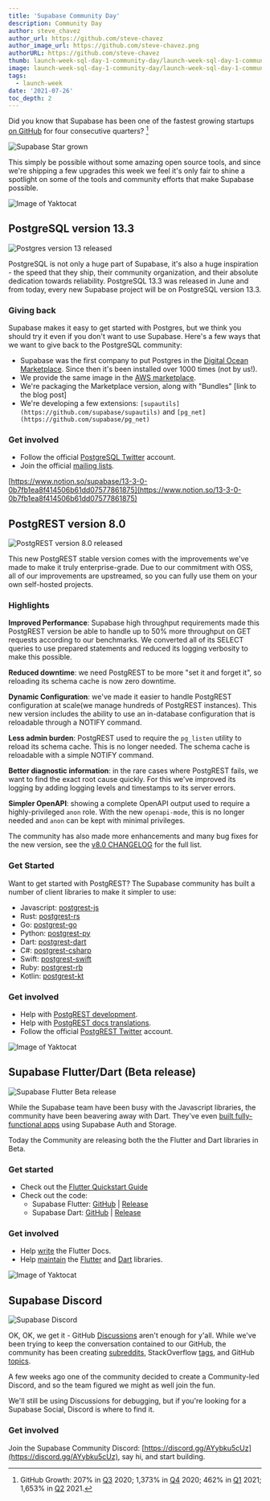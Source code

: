 ```yaml
---
title: 'Supabase Community Day'
description: Community Day
author: steve_chavez
author_url: https://github.com/steve-chavez
author_image_url: https://github.com/steve-chavez.png
authorURL: https://github.com/steve-chavez
thumb: launch-week-sql-day-1-community-day/launch-week-sql-day-1-community-day-thumb.jpg
image: launch-week-sql-day-1-community-day/launch-week-sql-day-1-community-day-thumb-og.jpg
tags:
  - launch-week
date: '2021-07-26'
toc_depth: 2
---
```


Did you know that Supabase has been one of the fastest growing startups [on GitHub](https://github.com/supabase/supabase) for four consecutive quarters? [^1]

![Supabase Star grown](https://s3-us-west-2.amazonaws.com/secure.notion-static.com/66ba60ed-8afd-4571-bbbf-893221941946/Untitled.png)

This simply be possible without some amazing open source tools, and since we're shipping a few upgrades this week we feel it's only fair
to shine a spotlight on some of the tools and community efforts that make Supabase possible.

![Image of Yaktocat](/new/images/blog/launch-week-sql-day-1-community-day/launch-week-sql-day-1-community-day-postgres-upgrade.jpg)

## PostgreSQL version 13.3

![Postgres version 13 released](https://s3-us-west-2.amazonaws.com/secure.notion-static.com/9c581252-6e87-4ab4-a6cd-66bfe3eec6d0/supabase-postgres-13.png)

PostgreSQL is not only a huge part of Supabase, it's also a huge inspiration - the speed that they ship, their community organization,
and their absolute dedication towards reliability. PostgreSQL 13.3 was released in June and from today, every new Supabase project will
be on PostgreSQL version 13.3.

### Giving back

Supabase makes it easy to get started with Postgres, but we think you should try it even if you don't want to use Supabase. Here's a
few ways that we want to give back to the PostgreSQL community:

- Supabase was the first company to put Postgres in the [Digital Ocean Marketplace](https://marketplace.digitalocean.com/apps/supabase-postgres).
  Since then it's been installed over 1000 times (not by us!).
- We provide the same image in the [AWS marketplace](https://aws.amazon.com/marketplace/pp/prodview-lk2pfa5nafecg).
- We're packaging the Marketplace version, along with "Bundles" [link to the blog post]
- We're developing a few extensions: `[supautils](https://github.com/supabase/supautils)` and `[pg_net](https://github.com/supabase/pg_net)`

### Get involved

- Follow the official [PostgreSQL Twitter](https://twitter.com/PostgreSQL) account.
- Join the official [mailing lists](https://www.postgresql.org/community/).

[https://www.notion.so/supabase/13-3-0-0b7fb1ea8f414506b61dd07577861875](https://www.notion.so/13-3-0-0b7fb1ea8f414506b61dd07577861875)

## PostgREST version 8.0

![PostgREST version 8.0 released](https://s3-us-west-2.amazonaws.com/secure.notion-static.com/7136a514-55ab-428c-b8da-638a6cba1e5f/supabase-postgrest.png)

This new PostgREST stable version comes with the improvements we've made to make it truly enterprise-grade. Due to our commitment with OSS,
all of our improvements are upstreamed, so you can fully use them on your own self-hosted projects.

### Highlights

**Improved Performance**: Supabase high throughput requirements made this PostgREST version be able to handle up to 50% more throughput on
GET requests according to our benchmarks. We converted all of its SELECT queries to use prepared statements and reduced its logging
verbosity to make this possible.

**Reduced downtime**: we need PostgREST to be more "set it and forget it", so reloading its schema cache is now zero downtime.

**Dynamic Configuration**: we've made it easier to handle PostgREST configuration at scale(we manage hundreds of PostgREST instances).
This new version includes the ability to use an in-database configuration that is reloadable through a NOTIFY command.

**Less admin burden**: PostgREST used to require the `pg_listen` utility to reload its schema cache. This is no longer needed.
The schema cache is reloadable with a simple NOTIFY command.

**Better diagnostic information**: in the rare cases where PostgREST fails, we want to find the exact root cause quickly.
For this we've improved its logging by adding logging levels and timestamps to its server errors.

**Simpler OpenAPI**: showing a complete OpenAPI output used to require a highly-privileged `anon` role. With the new `openapi-mode`,
this is no longer needed and `anon` can be kept with minimal privileges.

The community has also made more enhancements and many bug fixes for the new version, see the
[v8.0 CHANGELOG](https://github.com/PostgREST/postgrest/releases/tag/v8.0.0) for the full list.

### Get Started

Want to get started with PostgREST? The Supabase community has built a number of client libraries to make it simpler to use:

- Javascript: [postgrest-js](https://github.com/supabase/postgrest-js)
- Rust: [postgrest-rs](https://github.com/supabase/postgrest-rs)
- Go: [postgrest-go](https://github.com/supabase/postgrest-go)
- Python: [postgrest-py](https://github.com/supabase/postgrest-py)
- Dart: [postgrest-dart](https://github.com/supabase/postgrest-dart)
- C#: [postgrest-csharp](https://github.com/supabase/postgrest-csharp)
- Swift: [postgrest-swift](https://github.com/supabase/postgrest-swift)
- Ruby: [postgrest-rb](https://github.com/supabase/postgrest-rb)
- Kotlin: [postgrest-kt](https://github.com/supabase/postgrest-kt)

### Get involved

- Help with [PostgREST development](https://github.com/PostgREST/postgrest/blob/main/.github/CONTRIBUTING.md).
- Help with [PostgREST docs translations](https://github.com/PostgREST/postgrest-docs/issues/393).
- Follow the official [PostgREST Twitter](https://twitter.com/postgrest_org) account.

![Image of Yaktocat](/new/images/blog/launch-week-sql-day-1-community-day/launch-week-sql-day-1-community-day-flutter-library.jpg)

## Supabase Flutter/Dart (Beta release)

![Supabase Flutter Beta release](https://s3-us-west-2.amazonaws.com/secure.notion-static.com/c876d071-d4f1-434f-9dec-493ba5988e07/supabase-flutter.png)

While the Supabase team have been busy with the Javascript libraries, the community have been beavering away with Dart. They've even
[built fully-functional apps](https://www.producthunt.com/posts/spot-2d300f54-7a0a-4dbf-aee2-4a75311217cc) using Supabase Auth and Storage.

Today the Community are releasing both the the Flutter and Dart libraries in Beta.

### Get started

- Check out the [Flutter Quickstart Guide](https://supabase.io/docs/guides/with-flutter)
- Check out the code:
  - Supabase Flutter: [GitHub](https://github.com/supabase/supabase-flutter/) | [Release](https://pub.dev/packages/supabase_flutter)
  - Supabase Dart: [GitHub](https://github.com/supabase/supabase-dart/) | [Release](https://pub.dev/packages/supabase)

### Get involved

- Help [write](https://supabase.io/docs/handbook/supasquad#author) the Flutter Docs.
- Help [maintain](https://supabase.io/docs/handbook/supasquad#maintainer) the [Flutter](https://github.com/supabase/supabase-flutter/)
  and [Dart](https://github.com/supabase/supabase-dart/) libraries.

![Image of Yaktocat](/new/images/blog/launch-week-sql-day-1-community-day/launch-week-sql-day-1-community-day-discord-server.jpg)

## Supabase Discord

![Supabase Discord](https://s3-us-west-2.amazonaws.com/secure.notion-static.com/406cbb95-1152-4b77-9377-e1304c956000/supabase-discord.png)

OK, OK, we get it - GitHub [Discussions](https://github.com/supabase/supabase/discussions) aren't enough for y'all. While we've been trying
to keep the conversation contained to our GitHub, the community has been creating [subreddits](https://www.reddit.com/r/Supabase/),
StackOverflow [tags](https://stackoverflow.com/questions/tagged/supabase), and GitHub [topics](https://github.com/topics/supabase).

A few weeks ago one of the community decided to create a Community-led Discord, and so the team figured we might as well join the fun.

We'll still be using Discussions for debugging, but if you're looking for a Supabase Social, Discord is where to find it.

### Get involved

Join the Supabase Community Discord: [https://discord.gg/AYybku5cUz](https://discord.gg/AYybku5cUz), say hi, and start building.

[^1]:
    GitHub Growth: 207% in [Q3](https://runacap.com/ross-index/q3-2020/) 2020; 1,373% in [Q4](https://runacap.com/ross-index/q4-2020/) 2020;
    462% in [Q1](https://runacap.com/ross-index/q1-2021/) 2021; 1,653% in [Q2](https://runacap.com/ross-index/q2-2021/) 2021.
